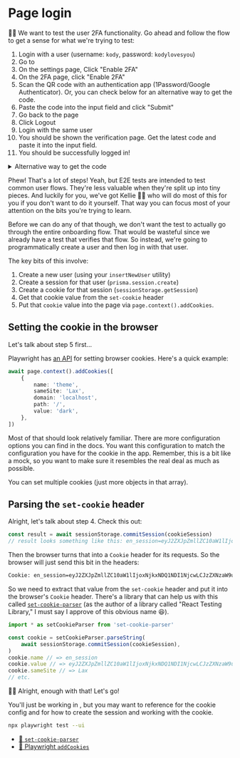 # Page login

<EpicVideo url="https://www.epicweb.dev/workshops/web-application-testing/authenticated-end-to-end/end-to-end-user-flow-testing-and-authentication-utility" />

👨‍💼 We want to test the user 2FA functionality. Go ahead and follow the flow to
get a sense for what we're trying to test:

1. <LinkToApp to="/login">Login with a user</LinkToApp>
   (username: `kody`, password: `kodylovesyou`)
1. Go to <LinkToApp to="/settings/profile" />
1. On the settings page,
   <LinkToApp to="/settings/profile/two-factor">Click "Enable 2FA"</LinkToApp>
1. On the 2FA page,
   <LinkToApp to="/settings/profile/two-factor/verify">
   	click "Enable 2FA"
   </LinkToApp>
1. Scan the QR code with an authentication app (1Password/Google Authenticator).
   Or, you can check below for an alternative way to get the code.
1. Paste the code into the input field and click "Submit"
1. Go back to the <LinkToApp to="/settings/profile" /> page
1. Click Logout
1. <LinkToApp to="/login">Login with the same user</LinkToApp>
1. You should be shown the verification page. Get the latest code and paste it
   into the input field.
1. You should be successfully logged in!

<details>

<summary>Alternative way to get the code</summary>

If you can't scan the QR code, create a temporary file and stick this in it:

```js
import { generateTOTP } from '@epic-web/totp'

// put the URL in this string:
const otpUriString = `PASTE_THE_URL_HERE`
// it should start with otpauth://totp/...

const otpUri = new URL(otpUriString)
const options = Object.fromEntries(otpUri.searchParams.entries())

console.log(generateTOTP(options).otp)
```

</details>

Phew! That's a lot of steps! Yeah, but E2E tests are intended to test common
user flows. They're less valuable when they're split up into tiny pieces. And
luckily for you, we've got Kellie 🧝‍♂️ who will do most of this for you if you
don't want to do it yourself. That way you can focus most of your attention on
the bits you're trying to learn.

Before we can do any of that though, we don't want the test to actually go
through the entire onboarding flow. That would be wasteful since we already have
a test that verifies that flow. So instead, we're going to programmatically
create a user and then log in with that user.

The key bits of this involve:

1. Create a new user (using your `insertNewUser` utility)
2. Create a session for that user (`prisma.session.create`)
3. Create a cookie for that session (`sessionStorage.getSession`)
4. Get that cookie value from the `set-cookie` header
5. Put that `cookie` value into the page via `page.context().addCookies`.

## Setting the cookie in the browser

Let's talk about step 5 first...

Playwright has
[an API](https://playwright.dev/docs/api/class-browsercontext#browser-context-add-cookies)
for setting browser cookies. Here's a quick example:

```ts
await page.context().addCookies([
	{
		name: 'theme',
		sameSite: 'Lax',
		domain: 'localhost',
		path: '/',
		value: 'dark',
	},
])
```

Most of that should look relatively familiar. There are more configuration
options you can find in the docs. You want this configuration to match the
configuration you have for the cookie in the app. Remember, this is a bit like
a mock, so you want to make sure it resembles the real deal as much as possible.

You can set multiple cookies (just more objects in that array).

## Parsing the `set-cookie` header

Alright, let's talk about step 4. Check this out:

```ts nocopy
const result = await sessionStorage.commitSession(cookieSession)
// result looks something like this: en_session=eyJ2ZXJpZmllZC10aW1lIjoxNjkxNDQ1NDI1NjcwLCJzZXNzaW9uSWQiOiJjbGwxZzF2emIwMDAxcGNqNjkyNTB1ZnRuIn0%3D.%2Fzc%2BhFmBg1wPNiYE5nqS1hcXsZJFZwPrLQUf7BGZD1Q; Path=/; HttpOnly; SameSite=Lax
```

Then the browser turns that into a `Cookie` header for its requests. So the
browser will just send this bit in the headers:

```txt nonumber nocopy nolang
Cookie: en_session=eyJ2ZXJpZmllZC10aW1lIjoxNjkxNDQ1NDI1NjcwLCJzZXNzaW9uSWQiOiJjbGwxZzF2emIwMDAxcGNqNjkyNTB1ZnRuIn0%3D.%2Fzc%2BhFmBg1wPNiYE5nqS1hcXsZJFZwPrLQUf7BGZD1Q;
```

So we need to extract that value from the `set-cookie` header and put it into
the browser's `Cookie` header. There's a library that can help us with this
called [`set-cookie-parser`](https://npm.im/set-cookie-parser) (as the author of
a library called "React Testing Library," I must say I approve of this obvious
name 😆).

```ts nocopy
import * as setCookieParser from 'set-cookie-parser'

const cookie = setCookieParser.parseString(
	await sessionStorage.commitSession(cookieSession),
)
cookie.name // => en_session
cookie.value // => eyJ2ZXJpZmllZC10aW1lIjoxNjkxNDQ1NDI1NjcwLCJzZXNzaW9uSWQiOiJjbGwxZzF2emIwMDAxcGNqNjkyNTB1ZnRuIn0%3D.%2Fzc%2BhFmBg1wPNiYE5nqS1hcXsZJFZwPrLQUf7BGZD1Q
cookie.sameSite // => Lax
// etc.
```

👨‍💼 Alright, enough with that! Let's go!

You'll just be working in <InlineFile file="test/e2e/2fa.test.ts" />, but you
may want to reference <InlineFile file="app/utils/session.server.ts" /> for the
cookie config and <InlineFile file="app/utils/auth.server.ts" /> for how to
create the session and working with the cookie.

```sh nonumber
npx playwright test --ui
```

- [📜 `set-cookie-parser`](https://npm.im/set-cookie-parser)
- [📜 Playwright `addCookies`](https://playwright.dev/docs/api/class-browsercontext#browser-context-add-cookies)
